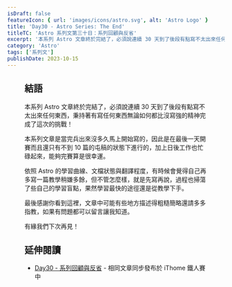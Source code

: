 ```yaml
---
isDraft: false
featureIcon: { url: 'images/icons/astro.svg', alt: 'Astro Logo' }
title: 'Day30 - Astro Series: The End'
titleTC: 'Astro 系列文第三十日：系列回顧與反省'
excerpt: '本系列 Astro 文章終於完結了，必須說連續 30 天到了後段有點寫不太出來任何東西，秉持著有寫任何東西無論如何都比沒寫強的精神完成了這次的挑戰！'
category: 'Astro'
tags: ['系列文']
publishDate: 2023-10-15
---
```


<Figure
  width="1200"
  height="600"
  src="images/posts/ithome-astro/thumbnail/day30-the-end.webp"
  alt="一個漂亮的漸層背景上面有一句標題：「系列回顧與反省」"
/>

## 結語

本系列 Astro 文章終於完結了，必須說連續 30 天到了後段有點寫不太出來任何東西，秉持著有寫任何東西無論如何都比沒寫強的精神完成了這次的挑戰！

本系列文章是當完兵出來沒多久馬上開始寫的，因此是在最後一天開賽而且還只有不到 10 篇的屯稿的狀態下進行的，加上日後工作也忙碌起來，能夠完賽算是很幸運。

依照 Astro 的學習曲線、文檔狀態與翻譯程度，有時候會覺得自己再多寫一篇教學稍嫌多餘，但不管怎麼樣，就是先寫再說，過程也掃蕩了些自己的學習盲點，果然學習最快的途徑還是從教學下手。

最後感謝你看到這裡，文章中可能有些地方描述得粗糙簡略還請多多指教，如果有問題都可以留言讓我知道。

有緣我們下次再見！

## 延伸閱讀

- [Day30 - 系列回顧與反省](https://ithelp.ithome.com.tw/articles/10339935) - 相同文章同步發布於 iThome 鐵人賽中
